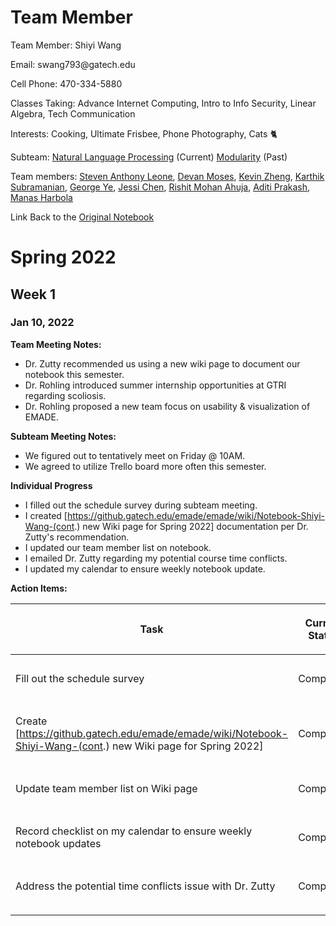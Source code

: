= Team Member =
Team Member: Shiyi Wang

Email: swang793@gatech.edu

Cell Phone: 470-334-5880

Classes Taking: Advance Internet Computing, Intro to Info Security, Linear Algebra, Tech Communication

Interests: Cooking, Ultimate Frisbee, Phone Photography, Cats 🐈

Subteam: [[Natural Language Processing]] (Current) [[Modularity]] (Past)

Team members: [[Notebook Steven Anthony Leone|Steven Anthony Leone]], [[Notebook Devan Moses|Devan Moses]], [[Notebook Kevin Zheng|Kevin Zheng]], [[Notebook Karthik Subramanian|Karthik Subramanian]], [[Notebook George Ye | George Ye]], [[Notebook Runjie Chen | Jessi Chen]], [[Notebook Rishit Mohan Ahuja | Rishit Mohan Ahuja]], [[Notebook Aditi Prakash | Aditi Prakash]], [[Notebook Manas Harbola | Manas Harbola]]

Link Back to the [https://github.gatech.edu/emade/emade/wiki/Notebook-Shiyi-Wang Original Notebook]

= Spring 2022 =
== Week 1 ==
=== Jan 10, 2022 ===
'''Team Meeting Notes:'''
* Dr. Zutty recommended us using a new wiki page to document our notebook this semester.
* Dr. Rohling introduced summer internship opportunities at GTRI regarding scoliosis.
* Dr. Rohling proposed a new team focus on usability & visualization of EMADE.

'''Subteam Meeting Notes:'''
* We figured out to tentatively meet on Friday @ 10AM.
* We agreed to utilize Trello board more often this semester.

'''Individual Progress'''
* I filled out the schedule survey during subteam meeting.
* I created [https://github.gatech.edu/emade/emade/wiki/Notebook-Shiyi-Wang-(cont.) new Wiki page for Spring 2022] documentation per Dr. Zutty's recommendation.
* I updated our team member list on notebook.
* I emailed Dr. Zutty regarding my potential course time conflicts.
* I updated my calendar to ensure weekly notebook update.

'''Action Items:'''
{| class="wikitable"
!Task
!Current Status
!Date Assigned
!Suspense Date
!Date Resolved
|-
|Fill out the schedule survey
|Completed
|Jan 10, 2022
|Jan 10, 2022
|Jan 10, 2022
|-
|Create [https://github.gatech.edu/emade/emade/wiki/Notebook-Shiyi-Wang-(cont.) new Wiki page for Spring 2022]
|Completed
|Jan 10, 2022
|Jan 17, 2022
|Jan 10, 2022
|-
|Update team member list on Wiki page
|Completed
|Jan 10, 2022
|Jan 17, 2022
|Jan 10, 2022
|-
|Record checklist on my calendar to ensure weekly notebook updates
|Completed
|Jan 10, 2022
|Jan 17, 2022
|Jan 10, 2022
|-
|Address the potential time conflicts issue with Dr. Zutty
|Completed
|Jan 10, 2022
|Jan 14, 2022
|Jan 10, 2022
|-
|}